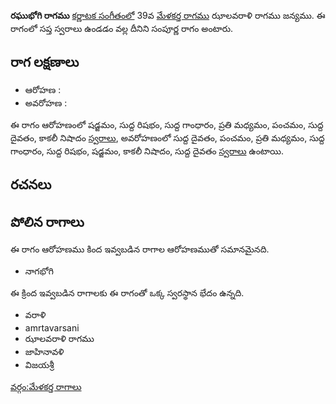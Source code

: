 {{Infobox ragam
	| name          	= రఘుభోగి
	| synonym	    	= 
	| mela          	= 
	| chakra        	= 
	| janaka        	= 
	| type          	= సంపూర్ణ
	| arohanam      	= {{svaraC|S|R1|G1|M2|P|D1|N3}} 
	| avarohanam    	= {{svaraC|D1|P|M2|G1|R1|S|N3|D1}}
	| jeeva         	=
	| chhaya        	=
	| nyasa         	=
	| vishesha      	= 
	| equivalent  		= 
}}
{{కర్ణాటక సంగీత రాగాలు}}
'''రఘుభోగి రాగము''' [[కర్ణాటక సంగీతం]]లో 39వ [[మేళకర్త రాగము]] ఝాలవరాళి రాగము జన్యము.  ఈ రాగంలో సప్త స్వరాలు ఉండడం వల్ల దీనిని సంపూర్ణ రాగం అంటారు.


==రాగ లక్షణాలు==


* ఆరోహణ : {{svaraC|S|R1|G1|M2|P|D1|N3}} 
* అవరోహణ : {{svaraC|D1|P|M2|G1|R1|S|N3|D1}}

ఈ రాగం ఆరోహణంలో షడ్జమం, సుద్ద రిషభం, సుద్ద గాంధారం, ప్రతి మధ్యమం, పంచమం, సుద్ద దైవతం, కాకలీ నిషాదం [[స్వరాలు]], అవరోహణంలో సుద్ద దైవతం, పంచమం, ప్రతి మధ్యమం, సుద్ద గాంధారం, సుద్ద రిషభం, షడ్జమం, కాకలీ నిషాదం, సుద్ద దైవతం [[స్వరాలు]] ఉంటాయి.

==రచనలు==



==పోలిన రాగాలు==
ఈ రాగం ఆరోహణము కింద ఇవ్వబడిన రాగాల ఆరోహణముతో సమానమైనది.
* నాగభోగి

ఈ క్రింద ఇవ్వబడిన రాగాలకు ఈ రాగంతో ఒక్క స్వరస్థాన భేదం ఉన్నది.
* వరాళి
* amrtavarsani
* ఝాలవరాళి రాగము
* జాహినావళి
* విజయశ్రీ



[[వర్గం:మేళకర్త రాగాలు]]